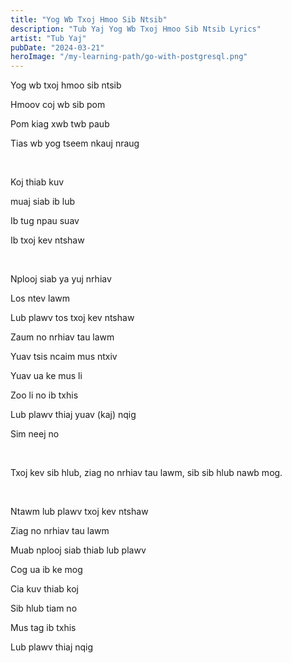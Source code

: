 ```yaml
---
title: "Yog Wb Txoj Hmoo Sib Ntsib"
description: "Tub Yaj Yog Wb Txoj Hmoo Sib Ntsib Lyrics"
artist: "Tub Yaj"
pubDate: "2024-03-21"
heroImage: "/my-learning-path/go-with-postgresql.png"
---
```


Yog wb txoj hmoo sib ntsib

Hmoov coj wb sib pom

Pom kiag xwb twb paub

Tias wb yog tseem nkauj nraug

<br />

Koj thiab kuv

muaj siab ib lub

Ib tug npau suav

Ib txoj kev ntshaw

<br />

Nplooj siab ya yuj nrhiav

Los ntev lawm

Lub plawv tos txoj kev ntshaw

Zaum no nrhiav tau lawm

Yuav tsis ncaim mus ntxiv

Yuav ua ke mus li

Zoo li no ib txhis

Lub plawv thiaj yuav (kaj) nqig

Sim neej no

<br />

Txoj kev sib hlub, ziag no nrhiav tau lawm, sib sib hlub nawb mog.

<br />

Ntawm lub plawv txoj kev ntshaw

Ziag no nrhiav tau lawm

Muab nplooj siab thiab lub plawv

Cog ua ib ke mog

Cia kuv thiab koj

Sib hlub tiam no

Mus tag ib txhis

Lub plawv thiaj nqig
